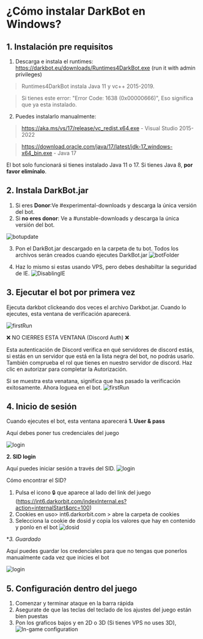 # ¿Cómo instalar DarkBot en Windows?

## 1. Instalación pre requisitos
1. Descarga e instala el runtimes: https://darkbot.eu/downloads/Runtimes4DarkBot.exe (run it with admin privileges)

> Runtimes4DarkBot instala Java 11 y vc++ 2015-2019. 

> Si tienes este error: "Error Code: 1638 (0x00000666)", Eso significa que ya esta instalado.

2. Puedes instalarlo manualmente:
> https://aka.ms/vs/17/release/vc_redist.x64.exe - Visual Studio 2015-2022

> https://download.oracle.com/java/17/latest/jdk-17_windows-x64_bin.exe - Java 17

El bot solo funcionará si tienes instalado Java 11 o 17. Si tienes  Java 8, **por favor elimínalo**.

## 2. Instala  DarkBot.jar
1. Si eres **Donor**:Ve #experimental-downloads y descarga la única versión del bot.
2. Si **no eres donor**: Ve a #unstable-downloads y descarga la única versión del bot.

![botupdate](public/botupdate.png)

3. Pon el DarkBot.jar descargado en la carpeta de tu bot. Todos los archivos serán creados cuando ejecutes DarkBot.jar
![botFolder](public/botFolder.png)

4. Haz lo mismo si estas usando VPS, pero debes deshabiltar la seguridad de IE.
![DisablingIE](public/vps_ieDisable.png)

## 3. Ejecutar el bot por primera vez

Ejecuta darkbot clickeando dos veces el archivo Darkbot.jar. Cuando lo ejecutes, esta ventana de verificación aparecerá.

![firstRun](public/discordAuth.png)

❌ NO CIERRES ESTA VENTANA (Discord Auth) ❌

Esta autenticación de Discord verifica en qué servidores de discord estás, si estás en un servidor que está en la lista negra del bot, no podrás usarlo.
También comprueba el rol que tienes en nuestro servidor de discord. Haz clic en autorizar para completar la Autorización.

Si se muestra esta venatana, significa que has pasado la verificación exitosamente.
Ahora loguea en el bot.
![firstRun](public/discordAuth2.png)

## 4. Inicio de sesión

Cuando ejecutes el bot, esta ventana aparecerá
**1. User & pass**

Aquí debes poner tus credenciales del juego

![login](public/login1.png)

**2. SID login**

Aquí puedes iniciar sesión a través del SID.
![login](public/login2.png)

Cómo encontrar el SID?
1. Pulsa el icono 🔒 que aparece al lado del link del juego (https://int6.darkorbit.com/indexInternal.es?action=internalStart&prc=100)
2. Cookies en uso> int6.darkorbit.com > abre la carpeta de cookies
3. Selecciona la cookie de dosid y copia los valores que hay en contenido y ponlo en el bot
![dosid](public/dosid.png)

**3. Guardado*

Aquí puedes guardar los credenciales para que no tengas que ponerlos manualmente cada vez que inicies el bot

![login](public/login3.png)

## 5. Configuración dentro del juego
 1. Comenzar y terminar ataque en la barra rápida
 3. Asegurate de que las teclas del teclado de los ajustes del juego están bien puestas
 4. Pon los graficos bajos y en 2D o 3D (Si tienes VPS no uses 3D), 
![In-game configuration](public/ingameConf.png)